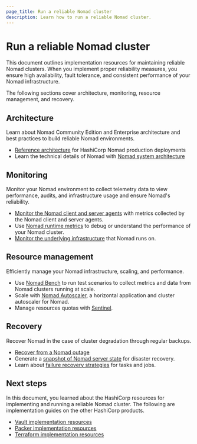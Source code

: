 ```yaml
---
page_title: Run a reliable Nomad cluster
description: Learn how to run a reliable Nomad cluster.
---
```


# Run a reliable Nomad cluster

This document outlines implementation resources for maintaining reliable Nomad clusters. When you implement proper reliability measures, you ensure high availability, fault tolerance, and consistent performance of your Nomad infrastructure.

The following sections cover architecture, monitoring, resource management, and recovery.

## Architecture

Learn about Nomad Community Edition and Enterprise architecture and best practices to build reliable Nomad environments.

- [Reference architecture](/well-architected-framework/nomad/production-reference-architecture-vm-with-consul) for HashiCorp Nomad production deployments
- Learn the technical details of Nomad with [Nomad system architecture](/nomad/docs/concepts/architecture)

## Monitoring

Monitor your Nomad environment to collect telemetry data to view performance, audits, and infrastructure usage and ensure Nomad's reliability.

- [Monitor the Nomad client and server agents](/nomad/docs/operations/monitoring-nomad) with metrics collected by the Nomad client and server agents.
- Use [Nomad runtime metrics](/nomad/docs/operations/metrics-reference) to debug or understand the performance of your Nomad cluster.
- [Monitor the underlying infrastructure](/well-architected-framework/reliability/reliability-deploy-application-monitoring-components) that Nomad runs on.

## Resource management

Efficiently manage your Nomad infrastructure, scaling, and performance.

- Use [Nomad Bench](/nomad/docs/operations/benchmarking) to run test scenarios to collect metrics and data from Nomad clusters running at scale.
- Scale with [Nomad Autoscaler](/nomad/tools/autoscaling), a horizontal application and cluster autoscaler for Nomad.
- Manage resources quotas with [Sentinel](/nomad/tutorials/governance-and-policy/governance-and-policy#resource-quotas).

## Recovery

Recover Nomad in the case of cluster degradation through regular backups.

- [Recover from a Nomad outage](/nomad/tutorials/manage-clusters/outage-recovery)
- Generate a [snapshot of Nomad server state](/nomad/api-docs/operator/snapshot) for disaster recovery.
- Learn about [failure recovery strategies](/nomad/tutorials/job-failure-handling/failures) for tasks and jobs.


## Next steps

In this document, you learned about the HashiCorp resources for implementing and running a reliable Nomad cluster. The following are implementation guides on the other HashiCorp products.

- [Vault implementation resources](/well-architected-framework/ir-vault)
- [Packer implementation resources](/well-architected-framework/ir-packer)
- [Terraform implementation resources](/well-architected-framework/ir-terraform)